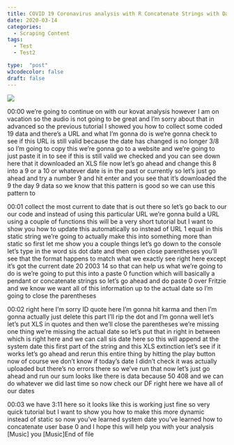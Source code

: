 ```yaml
---
title: COVID 19 Coronavirus analysis with R Concatenate Strings with Date   paste0
date: 2020-03-14
categories:
  - Scraping Content
tags:
  - Test
  - Test2

type:  "post"
w3codecolor: false
draft: false
---
```


<a href="https://www.youtube.com/watch?v=mtDTUuLPIsY">
<img src="https://www.cradletograver.com/auto-posts/images/04-ScrapingContent-CompleteWebScraperforanyone.webm.jpg">
</a>









00:00
we're going to continue on with our kovat analysis however I am on vacation
so the audio is not going to be great and I'm sorry about that in advanced so
the previous tutorial I showed you how to collect some coded 19 data and
there's a URL and what I'm gonna do is we're gonna check to see if this URL is
still valid because the date has changed is no longer 3/8 so I'm going to copy
this we're gonna go to a website and we're going to just paste it in to see
if this is still valid we checked and you can see down here that it downloaded
an XLS file now let's go ahead and change this 8 into a 9 or a 10 or
whatever date is in the past or currently so let's just go ahead and try
a number 9 and hit enter and you see that it's downloaded the 9 the day 9
data so we know that this pattern is good so we can use this pattern to

00:01
collect the most current to date that is out there so let's go back to our our
code and instead of using this particular URL we're gonna build a URL
using a couple of functions this will be
a very short tutorial but I want to show you how to update this automatically so
instead of URL 1 equal in this static string we're going to actually make this
into something more than static so first
let me show you a couple things let's go down to the console let's type in the
word sis dot date and then open close parentheses you'll see that the format
happens to match what we exactly see right here except it's got the current
date 20 2003 14 so that can help us what we're going to do is we're going to put
this into a paste 0 function which will basically a pendant or concatenate
strings so let's go ahead and do paste 0 over Fritzie and we know we want all of
this information up to the actual date so I'm going to close the parentheses

00:02
right here I'm sorry ID quote here I'm gonna hit karma and then I'm gonna
actually just delete this part I'll rip the dot and I'm gonna well let's let's
put XLS in quotes and then we'll close the parentheses
we're missing one thing we're missing the actual date so let's put that in
right in between which is right here and we can call sis date here so this will
append at the system date this first part of the string and this XLS
extinction let's see if it works let's go ahead and rerun this entire thing by
hitting the play button now of course we don't know if today's date I didn't
check it was actually uploaded but there's no errors there so we've run
that now let's just go ahead and run our sum
looks like there is data because 50 408 and we can do whatever we did last time
so now check our DF right here we have all of our dates

00:03
we have 3:11 here so it looks like this is working just fine so very quick
tutorial but I want to show you how to make this more dynamic instead of static
so now you've learned system date you've learned how to concatenate user base 0
and I hope this will help you with your analysis [Music] you [Music]End of file

